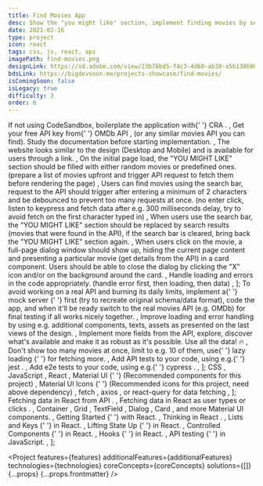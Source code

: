 ```yaml
---
title: Find Movies App
desc: Show the "you might like" section, implement finding movies by search term, and show details in a dialog window. Code it all using free OMDb API.
date: 2021-02-16
type: project
icon: react
tags: css, js, react, api
imagePath: find-movies.png
designLink: https://xd.adobe.com/view/23b76bd5-f4c3-4d60-ab38-a5b138600865-76e4/
bdsLink: https://bigdevsoon.me/projects-showcase/find-movies/
isComingSoon: false
isLegacy: true
difficulty: 3
order: 6
---
```




  <Text size="small">
    If not using CodeSandbox, boilerplate the application with{' '}
    <Link
      size="small"
      href="https://reactjs.org/docs/create-a-new-react-app.html"
    >
      CRA
    </Link>
    .
  </Text>,
  <Text size="small">
    Get your free API key from{' '}
    <Link size="small" href="http://www.omdbapi.com/apikey.aspx">
      OMDb API
    </Link>
    , (or any similar movies API you can find). Study the <Link
      href="http://www.omdbapi.com/"
      size="small"
    >
      documentation
    </Link> before starting implementation.
  </Text>,
  <Text size="small">
    The website looks similar to the design (Desktop and Mobile) and is
    available for users through a link.
  </Text>,
  <Text size="small">
    On the initial page load, the "YOU MIGHT LIKE" section should be filled with
    either random movies or predefined ones. (prepare a list of movies upfront
    and trigger API request to fetch them before rendering the page)
  </Text>,
  <Text size="small">
    Users can find movies using the search bar, request to the API should
    trigger after entering a minimum of 2 characters and be debounced to prevent
    too many requests at once. (no enter click, listen to keypress and fetch
    data after e.g. 300 milliseconds delay, try to avoid fetch on the first
    character typed in)
  </Text>,
  <Text size="small">
    When users use the search bar, the "YOU MIGHT LIKE" section should be
    replaced by search results (movies that were found in the API), if the
    search bar is cleared, bring back the "YOU MIGHT LIKE" section again.
  </Text>,
  <Text size="small">
    When users click on the movie, a full-page dialog window should show up,
    hiding the current page content and presenting a particular movie (get
    details from the API) in a card component. Users should be able to close the
    dialog by clicking the "X" icon and/or on the background around the card.
  </Text>,
  <Text size="small">
    Handle loading and errors in the code appropriately. (handle error first,
    then loading, then data)
  </Text>,
];

  <Text size="small">
    To avoid working on a real API and burning its daily limits, implement a{' '}
    <Link href="https://github.com/typicode/json-server" size="small">
      mock server
    </Link>{' '}
    first (try to recreate original schema/data format), code the app, and when
    it'll be ready switch to the real movies API (e.g. OMDb) for final testing
    if all works nicely together.
  </Text>,
  <Text size="small">
    Improve loading and error handling by using e.g. additional components,
    texts, assets as presented on the last views of the design.
  </Text>,
  <Text size="small">
    Implement more fields from the API, explore, discover what's available and
    make it as robust as it's possible. Use all the data! 🔥
  </Text>,
  <Text size="small">
    Don't show too many movies at once, limit to e.g. 10 of them, use{' '}
    <Link
      size="small"
      href="https://developer.mozilla.org/en-US/docs/Web/Performance/Lazy_loading"
    >
      lazy loading
    </Link>{' '}
    for fetching more.
  </Text>,
  <Text size="small">
    Add API tests to your code, using e.g.{' '}
    <Link size="small" href="https://jestjs.io/">
      jest
    </Link>
    .
  </Text>,
  <Text size="small">
    Add e2e tests to your code, using e.g.{' '}
    <Link size="small" href="https://www.cypress.io/">
      cypress
    </Link>
    .
  </Text>,
];

  <Text size="small">
    <Link size="small" href="https://www.w3schools.com/css/">
      CSS
    </Link>
  </Text>,
  <Text size="small">
    <Link size="small" href="https://javascript.info/">
      JavaScript
    </Link>
  </Text>,
  <Text size="small">
    <Link size="small" href="https://reactjs.org/">
      React
    </Link>
  </Text>,
  <Text size="small">
    <Link size="small" href="https://material-ui.com/">
      Material UI
    </Link>{' '}
    (Recommended components for this project)
  </Text>,
  <Text size="small">
    <Link size="small" href="https://material-ui.com/components/icons/#icons">
      Material UI Icons
    </Link>{' '}
    (Recommended icons for this project, need above dependency)
  </Text>,
  <Text size="small">
    <Link
      size="small"
      href="https://developer.mozilla.org/en-US/docs/Web/API/Fetch_API/Using_Fetch"
    >
      fetch
    </Link>
    , <Link size="small" href="https://github.com/axios/axios">
      axios
    </Link>, or <Link
      size="small"
      href="https://github.com/tannerlinsley/react-query"
    >
      react-query
    </Link> for data fetching
  </Text>,
];

  <Text size="small">
    <GatsbyLink to="/blog/how-to-fetch-data-in-react-using-pokeapi/">
      Fetching data in React from API
    </GatsbyLink>
    .
  </Text>,
  <Text size="small">
    <GatsbyLink to="/blog/fetch-data-in-react-as-user-types-or-clicks/">
      Fetching data in React as user types or clicks
    </GatsbyLink>
    .
  </Text>,
  <Text size="small">
    <Link size="small" href="https://material-ui.com/components/container/">
      Container
    </Link>
    , <Link size="small" href="https://material-ui.com/components/grid/">
      Grid
    </Link>, <Link
      size="small"
      href="https://material-ui.com/components/text-fields/#text-field"
    >
      TextField
    </Link>, <Link
      size="small"
      href="https://material-ui.com/components/dialogs/#dialog"
    >
      Dialog
    </Link>, <Link
      size="small"
      href="https://material-ui.com/components/cards/#card"
    >
      Card
    </Link>, and more Material UI components.
  </Text>,
  <Text size="small">
    <Link size="small" href="https://reactjs.org/docs/getting-started.html">
      Getting Started
    </Link>{' '}
    with React.
  </Text>,
  <Text size="small">
    <Link size="small" href="https://reactjs.org/docs/thinking-in-react.html">
      Thinking in React
    </Link>
    .
  </Text>,
  <Text size="small">
    <Link size="small" href="https://reactjs.org/docs/lists-and-keys.html">
      Lists and Keys
    </Link>{' '}
    in React.
  </Text>,
  <Text size="small">
    <Link size="small" href="https://reactjs.org/docs/lifting-state-up.html">
      Lifting State Up
    </Link>{' '}
    in React.
  </Text>,
  <Text size="small">
    <Link
      size="small"
      href="https://reactjs.org/docs/forms.html#controlled-components"
    >
      Controlled Components
    </Link>{' '}
    in React.
  </Text>,
  <Text size="small">
    <Link size="small" href="https://reactjs.org/docs/hooks-intro.html">
      Hooks
    </Link>{' '}
    in React.
  </Text>,
  <Text size="small">
    <Link
      size="small"
      href="https://hackernoon.com/api-testing-with-jest-d1ab74005c0a"
    >
      API testing
    </Link>{' '}
    in JavaScript.
  </Text>,
];

<Project
  features={features}
  additionalFeatures={additionalFeatures}
  technologies={technologies}
  coreConcepts={coreConcepts}
  solutions={[]}
  {...props}
  {...props.frontmatter}
/>
